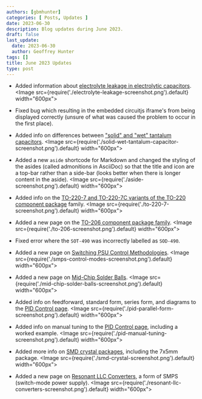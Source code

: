 ```yaml
---
authors: [gbmhunter]
categories: [ Posts, Updates ]
date: 2023-06-30
description: Blog updates during June 2023.
draft: false
last_update:
  date: 2023-06-30
  author: Geoffrey Hunter
tags: []
title: June 2023 Updates
type: post
---
```


* Added information about [electrolyte leakage in electrolytic capacitors](/electronics/components/capacitors/#electrolyte-leakage).
    <Image src={require('./electrolyte-leakage-screenshot.png').default} width="600px"></Image>

* Fixed bug which resulting in the embedded circuitjs iframe's from being displayed correctly (unsure of what was caused the problem to occur in the first place).

* Added info on differences between ["solid" and "wet" tantalum capacitors](/electronics/components/capacitors/#solid-tantalum-capacitors).
    <Image src={require('./solid-wet-tantalum-capacitor-screenshot.png').default} width="600px"></Image>

* Added a new `aside` shortcode for Markdown and changed the styling of the asides (called admonitions in AsciiDoc) so that the title and icon are a top-bar rather than a side-bar (looks better when there is longer content in the aside).
    <Image src={require('./aside-screenshot.png').default} width="600px"></Image>

* Added info on the [TO-220-7 and TO-220-7C variants of the TO-220 component package](/pcb-design/component-packages/to-220-component-package/#to-220-7) family.
    <Image src={require('./to-220-7-screenshot.png').default} width="600px"></Image>

* Added a new page on the [TO-206 component package family](/pcb-design/component-packages/to-206-component-package/).
    <Image src={require('./to-206-screenshot.png').default} width="600px"></Image>

* Fixed error where the `SOT-490` was incorrectly labelled as `SOD-490`.

* Added a new page on [Switching PSU Control Methodologies](/electronics/components/power-regulators/switch-mode-power-supplies-smps/control-methodologies/).
    <Image src={require('./smps-control-modes-screenshot.png').default} width="600px"></Image>

* Added a new page on [Mid-Chip Solder Balls](/pcb-design/mid-chip-solder-balls/).
    <Image src={require('./mid-chip-solder-balls-screenshot.png').default} width="600px"></Image>

* Added info on feedforward, standard form, series form, and diagrams to the [PID Control page](/programming/general/pid-control/).
    <Image src={require('./pid-parallel-form-screenshot.png').default} width="600px"></Image>

* Added info on manual tuning to the [PID Control page](/programming/general/pid-control/), including a worked example.
    <Image src={require('./pid-manual-tuning-screenshot.png').default} width="600px"></Image>

* Added more info on [SMD crystal packages](/pcb-design/component-packages/crystal-packages/), including the 7x5mm package.
    <Image src={require('./smd-crystal-screenshot.png').default} width="600px"></Image>

* Added a new page on [Resonant LLC Converters](/electronics/components/power-regulators/switch-mode-power-supplies-smps/resonant-llc-converters/), a form of SMPS (switch-mode power supply).
    <Image src={require('./resonant-llc-converters-screenshot.png').default} width="600px"></Image>
